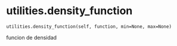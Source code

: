 # utilities.density_function { #sim_2024.utilities.density_function }

`utilities.density_function(self, function, min=None, max=None)`

funcion de densidad
